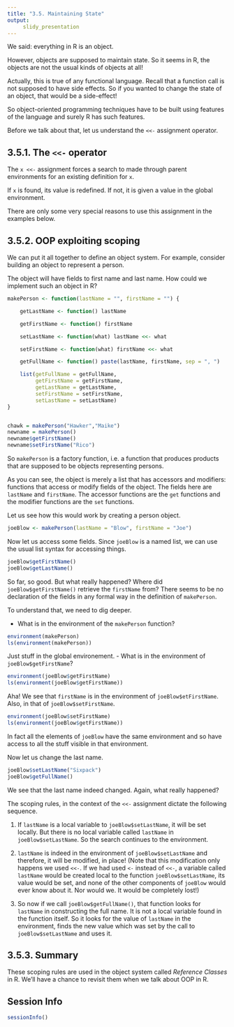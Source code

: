 ```yaml
---
title: "3.5. Maintaining State"
output:
     slidy_presentation
---
```


We said: everything in R is an object.

However, objects are supposed to maintain state. So it seems in R, the
objects are not the usual kinds of objects at all!

Actually, this is true of any functional language. Recall that a
function call is not supposed to have side effects. So if you wanted
to change the state of an object, that would be a side-effect!

So object-oriented programming techniques have to be built using
features of the language and surely R has such features.

Before we talk about that, let us understand the `<<-` assignment
operator.

## 3.5.1. The `<<-` operator

The `x <<-` assignment forces a search to made through parent
environments for an existing definition for `x`.

If `x` is found, its value is redefined. If not, it is given a value
in the global environment.

There are only some very special reasons to use this assignment in the
examples below.


## 3.5.2. OOP exploiting scoping

We can put it all together to define an object system. For example,
consider building an object to represent a person.

The object will have fields to first name and last name.  How could we
implement such an object in R?


```r
makePerson <- function(lastName = "", firstName = "") {

    getLastName <- function() lastName

    getFirstName <- function() firstName

    setLastName <- function(what) lastName <<- what

    setFirstName <- function(what) firstName <<- what

    getFullName <- function() paste(lastName, firstName, sep = ", ")

    list(getFullName = getFullName,
         getFirstName = getFirstName,
         getLastName = getLastName,
         setFirstName = setFirstName,
         setLastName = setLastName)
}


chawk = makePerson("Hawker","Maike")
newname = makePerson()
newname$getFirstName()
newname$setFirstName("Rico")
```

So `makePerson` is a factory function, i.e. a function that produces
products that are supposed to be objects representing persons.

As you can see, the object is merely a list that has accessors and
modifiers: functions that access or modify fields of the object. The
fields here are `lastName` and `firstName`. The accessor functions are
the `get` functions and the modifier functions are the `set`
functions.

Let us see how this would work by creating a person object.

```r
joeBlow <- makePerson(lastName = "Blow", firstName = "Joe")
```

Now let us access some fields. Since `joeBlow` is a named list, we can
use the usual list syntax for accessing things.

```r
joeBlow$getFirstName()
joeBlow$getLastName()
```
So far, so good.  But what really happened? Where did
`joeBlow$getFirstName()` retrieve the `firstName` from? There seems to
be no declaration of the fields in any formal way in the definition of
`makePerson`.

To understand that, we need to dig deeper.

- What is in the environment of the `makePerson` function?
```r
environment(makePerson)
ls(environment(makePerson))
```
Just stuff in the global environement.
- What is in the environment of `joeBlow$getFirstName`?
```r
environment(joeBlow$getFirstName)
ls(environment(joeBlow$getFirstName))
```

Aha! We see that `firstName` is in the environment of
`joeBlow$etFirstName`. Also, in that of `joeBlow$setFirstName`.

```r
environment(joeBlow$setFirstName)
ls(environment(joeBlow$getFirstName))
```
In fact all the elements of `joeBlow` have the same environment and so
have access to all the stuff visible in that environment.

Now let us change the last name.

```r
joeBlow$setLastName("Sixpack")
joeBlow$getFullName()
```
We see that the last name indeed changed. Again, what really happened?

The scoping rules, in the context of the `<<-` assignment dictate the
following sequence.

1. If `lastName` is a local variable to `joeBlow$setLastName`, it will
   be set locally. But there is no local variable called `lastName` in
   `joeBlow$setLastName`. So the search continues to the environment.

2. `lastName` is indeed in the environment of `joeBlow$setLastName`
   and therefore, it will be modified, in place!  (Note that this
   modification only happens we used `<<-`. If we had used `<-`
   instead of `<<-`, a variable called `lastName` would be created
   local to the function `joeBlow$setLastName`, its value would be
   set, and none of the other components of `joeBlow` would ever know
   about it. Nor would we. It would be completely lost!)

3. So now if we call `joeBlow$getFullName()`, that function looks for
   `lastName` in constructing the full name. It is not a local
   variable found in the function itself. So it looks for the value of
   `lastName` in the environment, finds the new value which was set by
   the call to `joeBlow$setLastName` and uses it.

## 3.5.3. Summary

These scoping rules are used in the object system called _Reference
Classes_ in R. We'll have a chance to revisit them when we talk about
OOP in R.


## Session Info
```r
sessionInfo()
```







